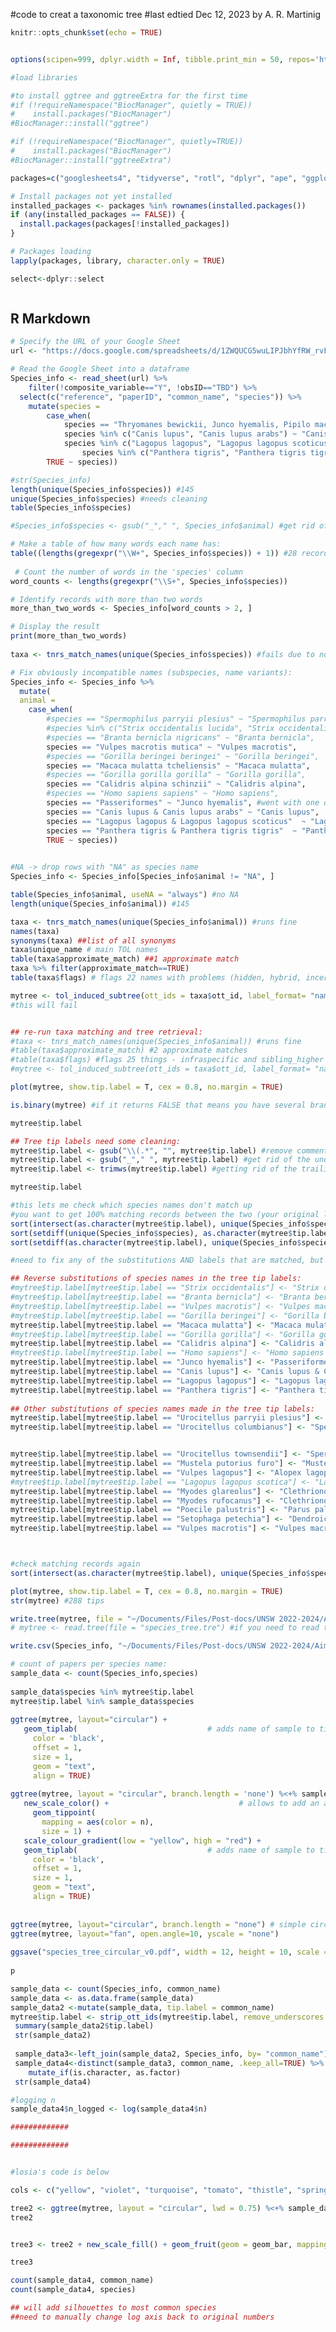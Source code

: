#code to creat a taxonomic tree
#last edtied Dec 12, 2023 by A. R. Martinig

```r
knitr::opts_chunk$set(echo = TRUE)


options(scipen=999, dplyr.width = Inf, tibble.print_min = 50, repos='http://cran.rstudio.com/') #scipen forces outputs to not be in scientific notation #dplyr.width will show all columns for head() function and tibble.print_min sets how many rows are printed and repos sets the cran mirror

#load libraries

#to install ggtree and ggtreeExtra for the first time
#if (!requireNamespace("BiocManager", quietly = TRUE))
#    install.packages("BiocManager")
#BiocManager::install("ggtree")

#if (!requireNamespace("BiocManager", quietly=TRUE))
#    install.packages("BiocManager")
#BiocManager::install("ggtreeExtra")

packages=c("googlesheets4", "tidyverse", "rotl", "dplyr", "ape", "ggplot2", "ggnewscale", "ggtree", "ggtreeExtra") 

# Install packages not yet installed
installed_packages <- packages %in% rownames(installed.packages())
if (any(installed_packages == FALSE)) {
  install.packages(packages[!installed_packages])
}

# Packages loading
lapply(packages, library, character.only = TRUE)

select<-dplyr::select



```

## R Markdown

```r


# Specify the URL of your Google Sheet
url <- "https://docs.google.com/spreadsheets/d/1ZWQUCG5wuLIPJbhYfRW_rvFVb4qFiWtFm2e0BZ5WBkE/edit#gid=1046848762"

# Read the Google Sheet into a dataframe
Species_info <- read_sheet(url) %>%
	filter(!composite_variable=="Y", !obsID=="TBD") %>%
  select(c("reference", "paperID", "common_name", "species")) %>%
    mutate(species = 
    	case_when(
    		species == "Thryomanes bewickii, Junco hyemalis, Pipilo maculatus, Melospiza melodia" ~ "Passeriformes", #went with one of the species that is not in the tree yet
    		species %in% c("Canis lupus", "Canis lupus arabs") ~ "Canis lupus & Canis lupus arabs", 
    		species %in% c("Lagopus lagopus", "Lagopus lagopus scoticus")  ~ "Lagopus lagopus & Lagopus lagopus scoticus", 
    			species %in% c("Panthera tigris", "Panthera tigris tigris")  ~ "Panthera tigris & Panthera tigris tigris", 
  		TRUE ~ species))


```


```r

#str(Species_info)
length(unique(Species_info$species)) #145
unique(Species_info$species) #needs cleaning
table(Species_info$species)

#Species_info$species <- gsub("_"," ", Species_info$animal) #get rid of the underscores

# Make a table of how many words each name has:
table((lengths(gregexpr("\\W+", Species_info$species)) + 1)) #28 records with >2 words species names (subspecies etc.)
 
 # Count the number of words in the 'species' column
word_counts <- lengths(gregexpr("\\S+", Species_info$species))

# Identify records with more than two words
more_than_two_words <- Species_info[word_counts > 2, ]

# Display the result
print(more_than_two_words)
 
taxa <- tnrs_match_names(unique(Species_info$species)) #fails due to non-recognizable names

# Fix obviously incompatible names (subspecies, name variants):
Species_info <- Species_info %>%
  mutate(
  animal = 
  	case_when(
  		#species == "Spermophilus parryii plesius" ~ "Spermophilus parryii",
  		#species %in% c("Strix occidentalis lucida", "Strix occidentalis caurina")  ~ "Strix occidentalis",
  		#species == "Branta bernicla nigricans" ~ "Branta bernicla",
  		species == "Vulpes macrotis mutica" ~ "Vulpes macrotis",
  		#species == "Gorilla beringei beringei" ~ "Gorilla beringei",
  		species == "Macaca mulatta tcheliensis" ~ "Macaca mulatta",
  		#species == "Gorilla gorilla gorilla" ~ "Gorilla gorilla",
  		species == "Calidris alpina schinzii" ~ "Calidris alpina",
  		#species == "Homo sapiens sapiens" ~ "Homo sapiens",
  		species == "Passeriformes" ~ "Junco hyemalis", #went with one of the species that is not in the tree yet
  		species == "Canis lupus & Canis lupus arabs" ~ "Canis lupus", 
    	species == "Lagopus lagopus & Lagopus lagopus scoticus"  ~ "Lagopus lagopus", 
    	species == "Panthera tigris & Panthera tigris tigris"  ~ "Panthera tigris", 
  		TRUE ~ species))
  		

#NA -> drop rows with "NA" as species name
Species_info <- Species_info[Species_info$animal != "NA", ]

table(Species_info$animal, useNA = "always") #no NA
length(unique(Species_info$animal)) #145

taxa <- tnrs_match_names(unique(Species_info$animal)) #runs fine
names(taxa)
synonyms(taxa) ##list of all synonyms
taxa$unique_name # main TOL names
table(taxa$approximate_match) ##1 approximate match
taxa %>% filter(approximate_match==TRUE)
table(taxa$flags) # flags 22 names with problems (hidden, hybrid, incertae_sedis_inherited, infraspecific, infraspecific) - will need fixing

mytree <- tol_induced_subtree(ott_ids = taxa$ott_id, label_format= "name") 
#this will fail


## re-run taxa matching and tree retrieval:
#taxa <- tnrs_match_names(unique(Species_info$animal)) #runs fine
#table(taxa$approximate_match) #2 approximate matches
#table(taxa$flags) #flags 25 things - infraspecific and sibling_higher
#mytree <- tol_induced_subtree(ott_ids = taxa$ott_id, label_format= "name") #this now works fine

plot(mytree, show.tip.label = T, cex = 0.8, no.margin = TRUE)

is.binary(mytree) #if it returns FALSE that means you have several branches coming from the same node

mytree$tip.label

## Tree tip labels need some cleaning:
mytree$tip.label <- gsub("\\(.*", "", mytree$tip.label) #remove comments
mytree$tip.label <- gsub("_"," ", mytree$tip.label) #get rid of the underscores
mytree$tip.label <- trimws(mytree$tip.label) #getting rid of the trailing whitespace

mytree$tip.label

#this lets me check which species names don't match up
#you want to get 100% matching records between the two (your original labels and the labels in the tree)
sort(intersect(as.character(mytree$tip.label), unique(Species_info$species))) ## 129 names are matching -  got quite a few left to fix
sort(setdiff(unique(Species_info$species), as.character(mytree$tip.label))) ## names from species column not matching with tip label
sort(setdiff(as.character(mytree$tip.label), unique(Species_info$species))) ## names from tip.label not matching in animal column

#need to fix any of the substitutions AND labels that are matched, but incorrectly

## Reverse substitutions of species names in the tree tip labels:
#mytree$tip.label[mytree$tip.label == "Strix occidentalis"] <- "Strix occidentalis lucida & S. o. caurina"
#mytree$tip.label[mytree$tip.label == "Branta bernicla"] <- "Branta bernicla nigricans" 
#mytree$tip.label[mytree$tip.label == "Vulpes macrotis"] <- "Vulpes macrotis mutica" 
#mytree$tip.label[mytree$tip.label == "Gorilla beringei"] <- "Gorilla beringei beringei" 
mytree$tip.label[mytree$tip.label == "Macaca mulatta"] <- "Macaca mulatta tcheliensis" 
#mytree$tip.label[mytree$tip.label == "Gorilla gorilla"] <- "Gorilla gorilla gorilla" 
mytree$tip.label[mytree$tip.label == "Calidris alpina"] <- "Calidris alpina schinzii" 
#mytree$tip.label[mytree$tip.label == "Homo sapiens"] <- "Homo sapiens sapiens" 
mytree$tip.label[mytree$tip.label == "Junco hyemalis"] <- "Passeriformes"
mytree$tip.label[mytree$tip.label == "Canis lupus"] <- "Canis lupus & Canis lupus arabs"
mytree$tip.label[mytree$tip.label == "Lagopus lagopus"] <- "Lagopus lagopus & Lagopus lagopus scoticus"
mytree$tip.label[mytree$tip.label == "Panthera tigris"] <- "Panthera tigris & Panthera tigris tigris"
		
## Other substitutions of species names made in the tree tip labels:
mytree$tip.label[mytree$tip.label == "Urocitellus parryii plesius"] <- "Spermophilus parryii plesius" #Arctic ground squirrel
mytree$tip.label[mytree$tip.label == "Urocitellus columbianus"] <- "Spermophilus columbianus" #Columbian ground squirrel


mytree$tip.label[mytree$tip.label == "Urocitellus townsendii"] <- "Spermophilus townsendii" #Townsend's Ground Squirrel
mytree$tip.label[mytree$tip.label == "Mustela putorius furo"] <- "Mustela furo" #ferret
mytree$tip.label[mytree$tip.label == "Vulpes lagopus"] <- "Alopex lagopus" #arctic fox
#mytree$tip.label[mytree$tip.label == "Lagopus lagopus scotica"] <- "Lagopus lagopus scoticus" #red grouse
mytree$tip.label[mytree$tip.label == "Myodes glareolus"] <- "Clethrionomys glareolus" #bank vole
mytree$tip.label[mytree$tip.label == "Myodes rufocanus"] <- "Clethrionomys rufocanus" #Grey red-backed vole
mytree$tip.label[mytree$tip.label == "Poecile palustris"] <- "Parus palustris" #marsh tit
mytree$tip.label[mytree$tip.label == "Setophaga petechia"] <- "Dendroica petechia" #yellow warbler
mytree$tip.label[mytree$tip.label == "Vulpes macrotis"] <- "Vulpes macrotis mutica" #kit fox



#check matching records again
sort(intersect(as.character(mytree$tip.label), unique(Species_info$species))) ## 145 names are matching - all fixed 

plot(mytree, show.tip.label = T, cex = 0.8, no.margin = TRUE)
str(mytree) #288 tips

write.tree(mytree, file = "~/Documents/Files/Post-docs/UNSW 2022-2024/Aim 1/Fitness-and-dispersal-MA/species_tree.tre") #save the tree 
# mytree <- read.tree(file = "species_tree.tre") #if you need to read the tree

write.csv(Species_info, "~/Documents/Files/Post-docs/UNSW 2022-2024/Aim 1/Fitness-and-dispersal-MA/species_tree.csv")


```

```r

# count of papers per species name:
sample_data <- count(Species_info,species)
 
sample_data$species %in% mytree$tip.label
mytree$tip.label %in% sample_data$species
 
ggtree(mytree, layout="circular") +                    
   geom_tiplab(                             # adds name of sample to tip of its branch 
     color = 'black',                       
     offset = 1,
     size = 1,
     geom = "text",
     align = TRUE) 
 
ggtree(mytree, layout = "circular", branch.length = 'none') %<+% sample_data + # %<+% adds dataframe with sample data to tree 
   new_scale_color() +                             # allows to add an additional color scheme for another variable
     geom_tippoint(
       mapping = aes(color = n),  
       size = 1) +
   scale_colour_gradient(low = "yellow", high = "red") +
   geom_tiplab(                             # adds name of sample to tip of its branch 
     color = 'black',                       
     offset = 1,
     size = 1,
     geom = "text",
     align = TRUE) 
   
 
ggtree(mytree, layout="circular", branch.length = "none") # simple circular tree with all tips aligned
ggtree(mytree, layout="fan", open.angle=10, yscale = "none")
 
ggsave("species_tree_circular_v0.pdf", width = 12, height = 10, scale = 10)
 
p
```

```r

sample_data <- count(Species_info, common_name)
sample_data <- as.data.frame(sample_data)
sample_data2 <-mutate(sample_data, tip.label = common_name)
mytree$tip.label <- strip_ott_ids(mytree$tip.label, remove_underscores = TRUE)
 summary(sample_data2$tip.label)
 str(sample_data2)
 
 sample_data3<-left_join(sample_data2, Species_info, by= "common_name")
 sample_data4<-distinct(sample_data3, common_name, .keep_all=TRUE) %>%
 	mutate_if(is.character, as.factor)
 str(sample_data4)

#logging n
sample_data4$n_logged <- log(sample_data4$n)

#############

#############


#losia's code is below

cols <- c("yellow", "violet", "turquoise", "tomato", "thistle", "springgreen", "navy", "orange", "lightgoldenrod", "lightpink", "khaki", "lightslateblue", "red", "seagreen", "plum", "hotpink4", "moccasin", "olivedrab")

tree2 <- ggtree(mytree, layout = "circular", lwd = 0.75) %<+% sample_data4 + aes(col = species)+ theme(legend.position = "bottom") + scale_colour_manual(values = cols, (title = "Broad taxa")) 
tree2


tree3 <- tree2 + new_scale_fill() + geom_fruit(geom = geom_bar, mapping = aes(x = log(n), col = "gray30"), stat = "identity", col = "gray30", orientation = "y", axis.params = list(axis = "x",text.angle = -45, hjust = 0, text.size = 3), grid.params = list(alpha = 0.35),offset = 0.085, pwidth = 0.55, alpha = 0.8) + guides(fill ="none") 

tree3

count(sample_data4, common_name)
count(sample_data4, species)

## will add silhouettes to most common species
##need to manually change log axis back to original numbers

```